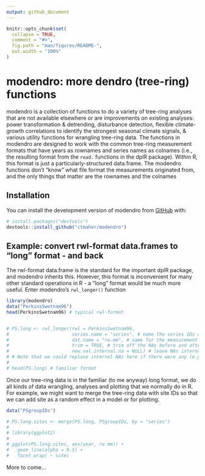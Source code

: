 ```yaml
---
output: github_document
---
```


<!-- README.md is generated from README.Rmd. Please edit that file -->

```r
knitr::opts_chunk$set(
  collapse = TRUE,
  comment = "#>",
  fig.path = "man/figures/README-",
  out.width = "100%"
)
```

# modendro: more dendro (tree-ring) functions

<!-- badges: start -->
<!-- badges: end -->

  modendro is a collection of functions to do a variety of tree-ring analyses that are not available elsewhere or are improvements on existing analyses: power transformation 
& detrending, disturbance detection, flexible climate-growth correlations to identify the strongest seasonal climate signals, & various utility functions for wrangling tree-ring data. 
  The functions in modendro are designed to work with the common tree-ring measurement formats that have years as rownames and series names as colnames (i.e., the resulting format from the `read.` functions in the dplR package). Within R, this format is just a particularly-structured data.frame. The modendro functions don't "know" what file format the measurements originated from, and the only things that matter are the rownames and the colnames

## Installation

You can install the development version of modendro from [GitHub](https://github.com/) with:

``` r
# install.packages("devtools")
devtools::install_github("ctmaher/modendro")
```

## Example: convert rwl-format data.frames to "long" format - and back

The rwl-format data.frame is the standard for the important dplR package, and modendro inherits this. However, this format is inconvenient for many other standard operations in R - a "long" format would be much more useful. Enter modendro's `rwl_longer()` function

```r
library(modendro)
data("PerkinsSwetnam96")
head(PerkinsSwetnam96) # typical rwl-format


# PS.long <- rwl_longer(rwl = PerkinsSwetnam96,
#                       series.name = "series", # name the series IDs whatever you want
#                       dat.name = "rw.mm", # same for the measurement data
#                       trim = TRUE, # trim off the NAs before and after a series
#                       new.val.internal.na = NULL) # leave NAs internal to the measurement series
# # Note that we could replace internal NAs here if there were any (e.g., with 0s)
# 
# head(PS.long) # familiar format

```

Once our tree-ring data is in the familiar (to me anyway) long format, we do all kinds of data wrangling, analyses and plotting that we normally do in R. For example, we might want to merge the tree-ring data with site IDs so that we can add site as a random effect in a model or for plotting.

```r

data("PSgroupIDs")

# PS.long.sites <- merge(PS.long, PSgroupIDs, by = "series")
# 
# library(ggplot2)
# 
# ggplot(PS.long.sites, aes(year, rw.mm)) +
#   geom_line(alpha = 0.5) +
#   facet_wrap( ~ site)

```


More to come...
